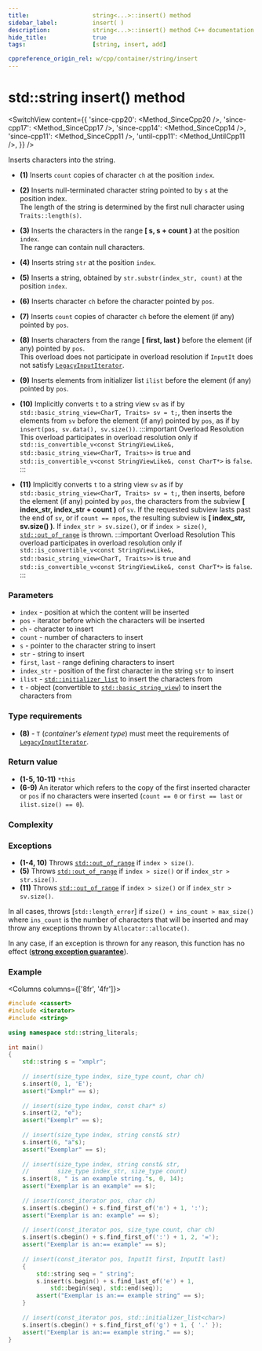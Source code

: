 ```yaml
---
title:					string<...>::insert() method
sidebar_label:			insert( )
description:			string<...>::insert() method C++ documentation
hide_title:				true
tags:					[string, insert, add]

cppreference_origin_rel: w/cpp/container/string/insert
---
```




<!----------------- Codes ---------------------->

<!-- insert() -->

# std::string insert() method

<SwitchView content={{
    'since-cpp20': <Method_SinceCpp20 />,
    'since-cpp17': <Method_SinceCpp17 />,
    'since-cpp14': <Method_SinceCpp14 />,
    'since-cpp11': <Method_SinceCpp11 />,
    'until-cpp11': <Method_UntilCpp11 />,
}} />

Inserts characters into the string.

 - **(1)** Inserts `count` copies of character `ch` at the position `index`.

 - **(2)** Inserts null-terminated character string pointed to by `s` at the position index.  
	The length of the string is determined by the first null character using `Traits::length(s)`.

 - **(3)** Inserts the characters in the range **[ s, s + count )** at the position `index`.  
	The range can contain null characters.

 - **(4)** Inserts string `str` at the position `index`.

 - **(5)** Inserts a string, obtained by `str.substr(index_str, count)` at the position `index`.

 - **(6)** Inserts character `ch` before the character pointed by `pos`.

 - **(7)** Inserts `count` copies of character `ch` before the element (if any) pointed by `pos`.

 - **(8)** Inserts characters from the range **[ first, last )** before the element (if any) pointed by `pos`.  
	<Since v='cpp11'> This overload does not participate in overload resolution if <code>InputIt</code> does not satisfy <a href="/docs/named_req/LegacyInputIterator"><code>LegacyInputIterator</code></a>. </Since>

 - **(9)** Inserts elements from initializer list `ilist` before the element (if any) pointed by `pos`.

 - **(10)** Implicitly converts `t` to a string view `sv` as if by `std::basic_string_view<CharT, Traits> sv = t;`, then inserts the elements from `sv` before the element (if any) pointed by `pos`, as if by `insert(pos, sv.data(), sv.size())`.
	:::important Overload Resolution
	This overload participates in overload resolution only if `std::is_convertible_v<const StringViewLike&, std::basic_string_view<CharT, Traits>>` is `true` and `std::is_convertible_v<const StringViewLike&, const CharT*>` is `false`.
	:::

 - **(11)** Implicitly converts `t` to a string view `sv` as if by `std::basic_string_view<CharT, Traits> sv = t;`, then inserts, before the element (if any) pointed by `pos`, the characters from the subview **[ index_str, index_str + count )** of `sv`. If the requested subview lasts past the end of `sv`, or if `count == npos`, the resulting subview is **[ index_str, sv.size() )**. If `index_str > sv.size()`, or if `index > size()`, [`std::out_of_range`](#) is thrown.
 :::important Overload Resolution
 This overload participates in overload resolution only if `std::is_convertible_v<const StringViewLike&, std::basic_string_view<CharT, Traits>>` is `true` and `std::is_convertible_v<const StringViewLike&, const CharT*>` is `false`.
 :::

### Parameters

 - `index` - position at which the content will be inserted
 - `pos` - iterator before which the characters will be inserted
 - `ch` - character to insert
 - `count` - number of characters to insert
 - `s` - pointer to the character string to insert
 - `str` - string to insert
 - `first`, `last` - range defining characters to insert
 - `index_str` - position of the first character in the string `str` to insert
 - `ilist` - [`std::initializer_list`](#) to insert the characters from
 - `t` - object (convertible to [`std::basic_string_view`](../string_view.mdx)) to insert the characters from

### Type requirements

 - **(8)** - `T` (*container's element type*) must meet the requirements of [`LegacyInputIterator`](/docs/named_req/LegacyInputIterator).

### Return value

 - **(1-5, 10-11)** `*this`
 - **(6-9)** An iterator which refers to the copy of the first inserted character or `pos` if no characters were inserted (`count == 0` or `first == last` or `ilist.size() == 0`).

### Complexity

<ImproveSection />

### Exceptions

 - **(1-4, 10)** Throws [`std::out_of_range`](#) if `index > size()`.
 - **(5)** Throws [`std::out_of_range`](#) if `index > size()` or if `index_str > str.size()`.
 - **(11)** Throws [`std::out_of_range`](#) if `index > size()` or if `index_str > sv.size()`.

In all cases, throws [`std::length_error`] if `size() + ins_count > max_size()` where `ins_count` is the number of characters that will be inserted and may throw any exceptions thrown by `Allocator::allocate()`.

<Since v='cpp11'> In any case, if an exception is thrown for any reason, this function has no effect (<a href="#"><b>strong exception guarantee</b></a>). </Since>

### Example

<Columns columns={['8fr', '4fr']}>
<div>

```cpp title='Main.cpp' showLineNumbers
#include <cassert>
#include <iterator>
#include <string>
 
using namespace std::string_literals;
 
int main()
{
    std::string s = "xmplr";
 
    // insert(size_type index, size_type count, char ch)
    s.insert(0, 1, 'E');
    assert("Exmplr" == s);
 
    // insert(size_type index, const char* s)
    s.insert(2, "e");
    assert("Exemplr" == s);
 
    // insert(size_type index, string const& str)
    s.insert(6, "a"s);
    assert("Exemplar" == s);
 
    // insert(size_type index, string const& str,
    //        size_type index_str, size_type count)
    s.insert(8, " is an example string."s, 0, 14);
    assert("Exemplar is an example" == s);
 
    // insert(const_iterator pos, char ch)
    s.insert(s.cbegin() + s.find_first_of('n') + 1, ':');
    assert("Exemplar is an: example" == s);
 
    // insert(const_iterator pos, size_type count, char ch)
    s.insert(s.cbegin() + s.find_first_of(':') + 1, 2, '=');
    assert("Exemplar is an:== example" == s);
 
    // insert(const_iterator pos, InputIt first, InputIt last)
    {
        std::string seq = " string";
        s.insert(s.begin() + s.find_last_of('e') + 1,
            std::begin(seq), std::end(seq));
        assert("Exemplar is an:== example string" == s);
    }
 
    // insert(const_iterator pos, std::initializer_list<char>)
    s.insert(s.cbegin() + s.find_first_of('g') + 1, { '.' });
    assert("Exemplar is an:== example string." == s);
}
```

</div>
<div>

```plaintext title="Output"
```

</div>
</Columns>
